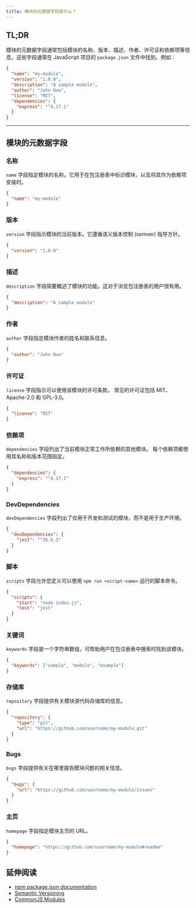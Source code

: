 ```yaml
---
title: 模块的元数据字段是什么？
---
```


## TL;DR

模块的元数据字段通常包括模块的名称、版本、描述、作者、许可证和依赖项等信息。这些字段通常在 JavaScript 项目的 `package.json` 文件中找到。例如：

```json
{
  "name": "my-module",
  "version": "1.0.0",
  "description": "A sample module",
  "author": "John Doe",
  "license": "MIT",
  "dependencies": {
    "express": "^4.17.1"
  }
}
```

***

## 模块的元数据字段

### 名称

``name`` 字段指定模块的名称。它用于在包注册表中标识模块，以及将其作为依赖项安装时。

```json
{
  "name": "my-module"
}
```

### 版本

``version`` 字段指示模块的当前版本。它遵循语义版本控制 (semver) 指导方针。

```json
{
  "version": "1.0.0"
}
```

### 描述

``description`` 字段简要概述了模块的功能。这对于浏览包注册表的用户很有用。

```json
{
  "description": "A sample module"
}
```

### 作者

``author`` 字段指定模块作者的姓名和联系信息。

```json
{
  "author": "John Doe"
}
```

### 许可证

`license` 字段指示可以使用该模块的许可条款。 常见的许可证包括 MIT、Apache-2.0 和 GPL-3.0。

```json
{
  "license": "MIT"
}
```

### 依赖项

`dependencies` 字段列出了当前模块正常工作所依赖的其他模块。 每个依赖项都使用其名称和版本范围指定。

```json
{
  "dependencies": {
    "express": "^4.17.1"
  }
}
```

### DevDependencies

`devDependencies` 字段列出了仅用于开发和测试的模块，而不是用于生产环境。

```json
{
  "devDependencies": {
    "jest": "^26.6.3"
  }
}
```

### 脚本

`scripts` 字段允许您定义可以使用 `npm run <script-name>` 运行的脚本命令。

```json
{
  "scripts": {
    "start": "node index.js",
    "test": "jest"
  }
}
```

### 关键词

`keywords` 字段是一个字符串数组，可帮助用户在包注册表中搜索时找到该模块。

```json
{
  "keywords": ["sample", "module", "example"]
}
```

### 存储库

`repository` 字段提供有关模块源代码存储库的信息。

```json
{
  "repository": {
    "type": "git",
    "url": "https://github.com/username/my-module.git"
  }
}
```

### Bugs

`bugs` 字段提供有关在哪里报告模块问题的相关信息。

```json
{
  "bugs": {
    "url": "https://github.com/username/my-module/issues"
  }
}
```

### 主页

``homepage`` 字段指定模块主页的 URL。

```json
{
  "homepage": "https://github.com/username/my-module#readme"
}
```

## 延伸阅读

* [npm package.json documentation](https://docs.npmjs.com/cli/v7/configuring-npm/package-json)
* [Semantic Versioning](https://semver.org/)
* [CommonJS Modules](https://nodejs.org/docs/latest/api/modules.html)
